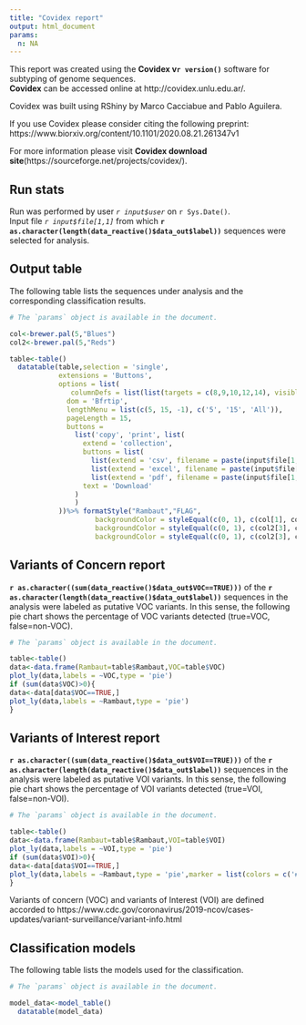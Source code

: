 ```yaml
---
title: "Covidex report"
output: html_document
params:
  n: NA
---
```

This report was created using the **Covidex v`r version()`** software for subtyping of genome sequences.<br />  **Covidex** can be accessed online at  http://covidex.unlu.edu.ar/.<br />

Covidex was built using RShiny by Marco Cacciabue and Pablo Aguilera. <br /> 

If you use Covidex please consider citing the following preprint: https://www.biorxiv.org/content/10.1101/2020.08.21.261347v1
<br /> 

For more information please visit **Covidex download site**(https://sourceforge.net/projects/covidex/).
<br />

<h2>Run stats</h2>
Run was performed by user *`r input$user`* on `r Sys.Date()`.<br />
Input file *`r input$file[1,1]`* from which **`r as.character(length(data_reactive()$data_out$label))`** sequences were selected for analysis.<br />

<h2>Output table</h2>
The following table lists the sequences under analysis and the corresponding classification results. 

```r
# The `params` object is available in the document.

col<-brewer.pal(5,"Blues")
col2<-brewer.pal(5,"Reds")

table<-table()
  datatable(table,selection = 'single',
            extensions = 'Buttons',
            options = list(
               columnDefs = list(list(targets = c(8,9,10,12,14), visible = FALSE)),
              dom = 'Bfrtip',
              lengthMenu = list(c(5, 15, -1), c('5', '15', 'All')),
              pageLength = 15,
              buttons =
                list('copy', 'print', list(
                  extend = 'collection',
                  buttons = list(
                    list(extend = 'csv', filename = paste(input$file[1,1],"covidex_results"),sep=""),
                    list(extend = 'excel', filename = paste(input$file[1,1],"covidex_results"),sep=""),
                    list(extend = 'pdf', filename = paste(input$file[1,1],"covidex_results"),sep="")),
                  text = 'Download'
                )
                )
            ))%>% formatStyle("Rambaut","FLAG",
                     backgroundColor = styleEqual(c(0, 1), c(col[1], col[3])))%>% formatStyle("Length","Length_QC",
                     backgroundColor = styleEqual(c(0, 1), c(col2[3], col2[1])))%>% formatStyle("N","N_QC",
                     backgroundColor = styleEqual(c(0, 1), c(col2[3], col2[1]))) 
```
<h2>Variants of Concern report</h2>
**`r as.character((sum(data_reactive()$data_out$VOC==TRUE)))`** of the **`r as.character(length(data_reactive()$data_out$label))`** sequences in the analysis were labeled as putative VOC variants. In this sense, the following pie chart shows the percentage of VOC variants detected (true=VOC, false=non-VOC).
```r
# The `params` object is available in the document.

table<-table()
data<-data.frame(Rambaut=table$Rambaut,VOC=table$VOC)
plot_ly(data,labels = ~VOC,type = 'pie')
if (sum(data$VOC)>0){
data<-data[data$VOC==TRUE,]
plot_ly(data,labels = ~Rambaut,type = 'pie')
}

```
<h2>Variants of Interest report</h2>
**`r as.character((sum(data_reactive()$data_out$VOI==TRUE)))`** of the **`r as.character(length(data_reactive()$data_out$label))`** sequences in the analysis were labeled as putative VOI variants. In this sense, the following pie chart shows the percentage of VOI variants detected (true=VOI, false=non-VOI).
```r
# The `params` object is available in the document.

table<-table()
data<-data.frame(Rambaut=table$Rambaut,VOI=table$VOI)
plot_ly(data,labels = ~VOI,type = 'pie')
if (sum(data$VOI)>0){
data<-data[data$VOI==TRUE,]
plot_ly(data,labels = ~Rambaut,type = 'pie',marker = list(colors = c('#FF7F0E', '#1F77B4')))
}

```
Variants of concern (VOC) and variants of Interest (VOI) are defined accorded to https://www.cdc.gov/coronavirus/2019-ncov/cases-updates/variant-surveillance/variant-info.html
<h2>Classification models</h2>
The following table lists the models used for the classification. 
```r
# The `params` object is available in the document.

model_data<-model_table()
  datatable(model_data)
```